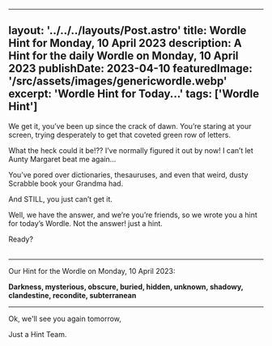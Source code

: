 ---
  layout: '../../../layouts/Post.astro'
  title: Wordle Hint for Monday, 10 April 2023
  description: A Hint for the daily Wordle on Monday, 10 April 2023
  publishDate: 2023-04-10
  featuredImage: '/src/assets/images/genericwordle.webp'
  excerpt: 'Wordle Hint for Today...'
  tags: ['Wordle Hint']
  ---

  We get it, you’ve been up since the crack of dawn. You’re staring at your screen, trying desperately to get that coveted green row of letters. 

  What the heck could it be!??
  I’ve normally figured it out by now!
  I can’t let Aunty Margaret beat me again… 

  You’ve pored over dictionaries, thesauruses, and even that weird, dusty Scrabble book your Grandma had.

  And STILL, you just can’t get it. 

  Well, we have the answer, and we’re you’re friends, so we wrote you a hint for today’s Wordle.
  Not the answer! just a hint. 

  Ready?<br /><br />

  ***

  Our Hint for the Wordle on Monday, 10 April 2023:

  **Darkness, mysterious, obscure, buried, hidden, unknown, shadowy, clandestine, recondite, subterranean**

  ***

  Ok, we'll see you again tomorrow, 

  Just a Hint Team.
  